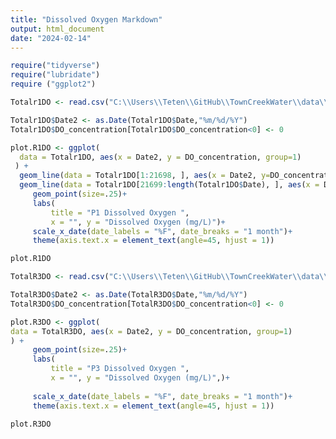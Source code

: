 ```yaml
---
title: "Dissolved Oxygen Markdown"
output: html_document
date: "2024-02-14"
---
```

```r
require("tidyverse")
require("lubridate")
require ("ggplot2")
```

```r
Totalr1DO <- read.csv("C:\\Users\\Teten\\GitHub\\TownCreekWater\\data\\HoboData\\Totalr1DO.csv")

Totalr1DO$Date2 <- as.Date(Totalr1DO$Date,"%m/%d/%Y")
Totalr1DO$DO_concentration[Totalr1DO$DO_concentration<0] <- 0 

plot.R1DO <- ggplot(
  data = Totalr1DO, aes(x = Date2, y = DO_concentration, group=1)
 ) +
  geom_line(data = Totalr1DO[1:21698, ], aes(x = Date2, y=DO_concentration, group = 1 )) +
  geom_line(data = Totalr1DO[21699:length(Totalr1DO$Date), ], aes(x = Date2, y=DO_concentration, group = 2)) +
     geom_point(size=.25)+ 
     labs(
         title = "P1 Dissolved Oxygen ",
         x = "", y = "Dissolved Oxygen (mg/L)")+
     scale_x_date(date_labels = "%F", date_breaks = "1 month")+
     theme(axis.text.x = element_text(angle=45, hjust = 1))

plot.R1DO
```
```r
TotalR3DO <- read.csv("C:\\Users\\Teten\\GitHub\\TownCreekWater\\data\\HoboData\\TotalRiffle3do.csv")

TotalR3DO$Date2 <- as.Date(TotalR3DO$Date,"%m/%d/%Y")
TotalR3DO$DO_concentration[TotalR3DO$DO_concentration<0] <- 0

plot.R3DO <- ggplot(
data = TotalR3DO, aes(x = Date2, y = DO_concentration, group=1)
) +
     geom_point(size=.25)+ 
     labs(
         title = "P3 Dissolved Oxygen ",
         x = "", y = "Dissolved Oxygen (mg/L)",)+
     
     scale_x_date(date_labels = "%F", date_breaks = "1 month")+
     theme(axis.text.x = element_text(angle=45, hjust = 1))

plot.R3DO
```


